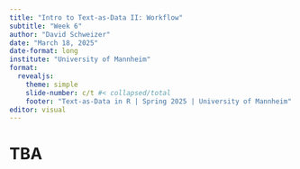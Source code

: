 ```yaml
---
title: "Intro to Text-as-Data II: Workflow"
subtitle: "Week 6"
author: "David Schweizer"
date: "March 18, 2025"
date-format: long
institute: "University of Mannheim"
format: 
  revealjs:
    theme: simple
    slide-number: c/t #< collapsed/total
    footer: "Text-as-Data in R | Spring 2025 | University of Mannheim"
editor: visual
---
```


# TBA